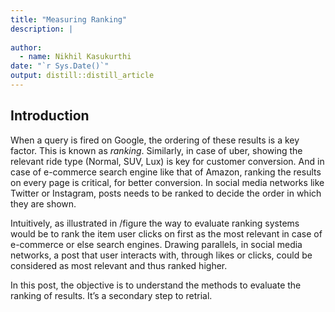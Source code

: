 ```yaml
---
title: "Measuring Ranking"
description: |
  
author:
  - name: Nikhil Kasukurthi
date: "`r Sys.Date()`"
output: distill::distill_article
---
```

<!--
Search is one of the oldest and well researched fields in computer science.
Every product eventually, needs search and catering to different facets of search requires a different metric to optimize for.
Search results on a search engine like Google require the results based on the relevance to query. 
-->
## Introduction
When a query is fired on Google, the ordering of these results is a key factor. 
This is known as _ranking_.
Similarly, in case of uber, showing the relevant ride type (Normal, SUV, Lux) is key for customer conversion. 
And in case of e-commerce search engine like that of Amazon, ranking the results on every page is critical, for better conversion. 
<!---
Multiple objectives need to be satisfied in this case, be it the clicks on items, add-to-cart of items and eventually purchase.
-->
In social media networks like Twitter or Instagram, posts needs to be ranked to decide the order in which they are shown.

Intuitively, as illustrated in /figure the way to evaluate ranking systems would be to rank the item user clicks on first as the most relevant in case of e-commerce or else search engines.
Drawing parallels, in social media networks, a post that user interacts with, through likes or clicks, could be considered as most relevant and thus ranked higher.

In this post, the objective is to understand the methods to evaluate the ranking of results. 
It's a secondary step to retrial. 

